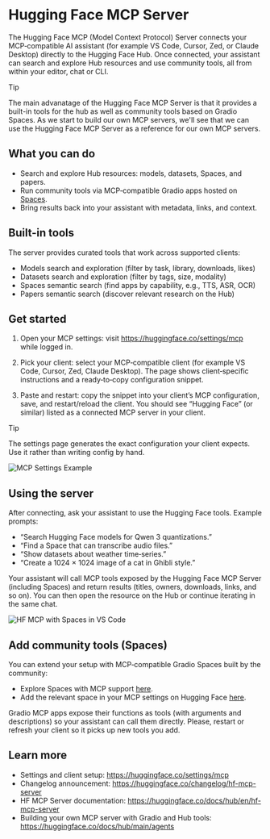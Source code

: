 # Hugging Face MCP Server

The Hugging Face MCP (Model Context Protocol) Server connects your MCP‑compatible AI assistant (for example VS Code, Cursor, Zed, or Claude Desktop) directly to the Hugging Face Hub. Once connected, your assistant can search and explore Hub resources and use community tools, all from within your editor, chat or CLI.

> [!TIP]
> The main advanatage of the Hugging Face MCP Server is that it provides a built-in tools for the hub as well as community tools based on Gradio Spaces. As we start to build our own MCP servers, we'll see that we can use the Hugging Face MCP Server as a reference for our own MCP servers.

## What you can do

- Search and explore Hub resources: models, datasets, Spaces, and papers.
- Run community tools via MCP‑compatible Gradio apps hosted on [Spaces](https://hf.co/spaces).
- Bring results back into your assistant with metadata, links, and context.

## Built-in tools

The server provides curated tools that work across supported clients:

- Models search and exploration (filter by task, library, downloads, likes)
- Datasets search and exploration (filter by tags, size, modality)
- Spaces semantic search (find apps by capability, e.g., TTS, ASR, OCR)
- Papers semantic search (discover relevant research on the Hub)

## Get started

1. Open your MCP settings: visit https://huggingface.co/settings/mcp while logged in.

2. Pick your client: select your MCP‑compatible client (for example VS Code, Cursor, Zed, Claude Desktop). The page shows client‑specific instructions and a ready‑to‑copy configuration snippet.

3. Paste and restart: copy the snippet into your client’s MCP configuration, save, and restart/reload the client. You should see “Hugging Face” (or similar) listed as a connected MCP server in your client.

> [!TIP]
> The settings page generates the exact configuration your client expects. Use it rather than writing config by hand.

![MCP Settings Example](https://huggingface.co/datasets/huggingface/documentation-images/resolve/main/hf-mcp-settings.png)

## Using the server

After connecting, ask your assistant to use the Hugging Face tools. Example prompts:

- “Search Hugging Face models for Qwen 3 quantizations.”
- “Find a Space that can transcribe audio files.”
- “Show datasets about weather time‑series.”
- “Create a 1024 × 1024 image of a cat in Ghibli style.”

Your assistant will call MCP tools exposed by the Hugging Face MCP Server (including Spaces) and return results (titles, owners, downloads, links, and so on). You can then open the resource on the Hub or continue iterating in the same chat.

![HF MCP with Spaces in VS Code](https://huggingface.co/datasets/huggingface/documentation-images/resolve/main/hf-mcp-vscode.png)

## Add community tools (Spaces)

You can extend your setup with MCP‑compatible Gradio Spaces built by the community:

- Explore Spaces with MCP support [here](https://huggingface.co/spaces?search=mcp).
- Add the relevant space in your MCP settings on Hugging Face [here](https://huggingface.co/settings/mcp).

Gradio MCP apps expose their functions as tools (with arguments and descriptions) so your assistant can call them directly. Please, restart or refresh your client so it picks up new tools you add.

## Learn more

- Settings and client setup: https://huggingface.co/settings/mcp
- Changelog announcement: https://huggingface.co/changelog/hf-mcp-server
- HF MCP Server documentation: https://huggingface.co/docs/hub/en/hf-mcp-server
- Building your own MCP server with Gradio and Hub tools: https://huggingface.co/docs/hub/main/agents

